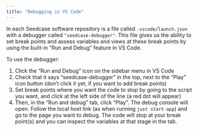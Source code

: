 ```yaml
---
title: "Debugging in VS Code"
---
```


In each Seedcase software repository is a file called
`.vscode/launch.json` with a debugger called `"seedcase-debugger"`. This
file gives us the ability to set break points and assess variables and
views at these break points by using the built-in "Run and Debug"
feature in VS Code.

To use the debugger:

1.  Click the "Run and Debug" icon on the sidebar menu in VS Code
2.  Check that it says "seedcase-debugger" in the top, next to the
    "Play" icon button (don't click it yet, if you want to add break points)
3.  Set break points where you want the code to stop by going to the
    script you want, and click at the left side of the line (a red dot
    will appear)
4.  Then, in the "Run and debug" tab, click "Play". The debug console
    will open. Follow the local host link (as when running
    `just start-app`) and go to the page you want to debug. The code
    will stop at your break point(s) and you can inspect the variables
    at that stage in the tab.